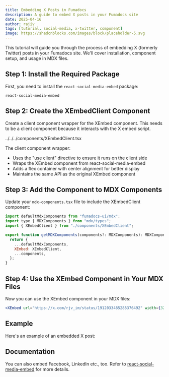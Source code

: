 ```yaml
---
title: Embedding X Posts in Fumadocs
description: A guide to embed X posts in your Fumadocs site
date: 2025-04-16
author: rajiv
tags: [tutorial, social-media, x-twitter, component]
image: https://shadcnblocks.com/images/block/placeholder-5.svg
---
```


This tutorial will guide you through the process of embedding X (formerly Twitter) posts in your Fumadocs site. We'll cover installation, component setup, and usage in MDX files.

## Step 1: Install the Required Package

First, you need to install the `react-social-media-embed` package:

```package-install
react-social-media-embed
```

## Step 2: Create the XEmbedClient Component

Create a client component wrapper for the XEmbed component. This needs to be a client component because it interacts with the X embed script.

<include lang="tsx" meta='title="XEmbedClient.tsx"'>
  ../../../components/XEmbedClient.tsx
</include>

The client component wrapper:

- Uses the "use client" directive to ensure it runs on the client side
- Wraps the XEmbed component from react-social-media-embed
- Adds a flex container with center alignment for better display
- Maintains the same API as the original XEmbed component

## Step 3: Add the Component to MDX Components

Update your `mdx-components.tsx` file to include the XEmbedClient component:

```jsx
import defaultMdxComponents from "fumadocs-ui/mdx";
import type { MDXComponents } from "mdx/types";
import { XEmbedClient } from "./components/XEmbedClient";

export function getMDXComponents(components?: MDXComponents): MDXComponents {
  return {
    ...defaultMdxComponents,
    XEmbed: XEmbedClient,
    ...components,
  };
}

```

## Step 4: Use the XEmbed Component in Your MDX Files

Now you can use the XEmbed component in your MDX files:

```jsx
<XEmbed url="https://x.com/rjv_im/status/1912033485285376492" width={325} />
```

## Example

Here's an example of an embedded X post:

<div className="flex justify-center my-6">
  <XEmbed url="https://x.com/rjv_im/status/1912033485285376492" width={325} />
</div>

## Documentation

You can also embed Facebook, LinkedIn etc., too. Refer to [react-social-media-embed](https://www.npmjs.com/package/react-social-media-embed) for more details.
